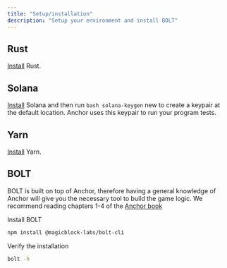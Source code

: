 ```yaml
---
title: "Setup/installation"
description: "Setup your environment and install BOLT"
---
```


## Rust
[Install](https://www.rust-lang.org/tools/install) Rust.

## Solana
[Install](https://docs.solanalabs.com/cli/install) Solana and then run ```bash solana-keygen``` new to create a keypair at the default location. Anchor uses this keypair to run your program tests.

## Yarn
[Install](https://yarnpkg.com/getting-started/install) Yarn.

## BOLT
BOLT is built on top of Anchor, therefore having a general knowledge of Anchor will give you the necessary tool to build the game logic. We recommend reading chapters 1-4 of the [Anchor book](https://book.anchor-lang.com/introduction/what_is_anchor.html)

Install BOLT

```bash
npm install @magicblock-labs/bolt-cli
```

Verify the installation

```bash
bolt -h
```
